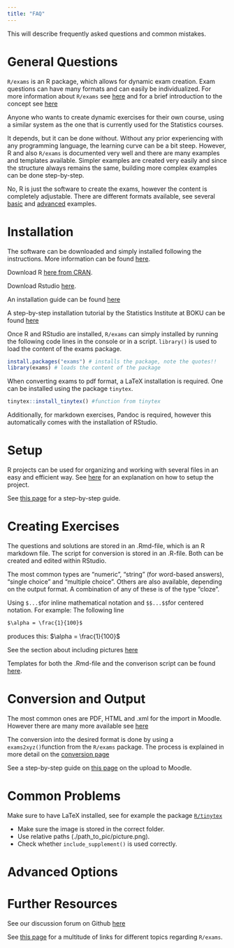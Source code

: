 ```yaml
---
title: "FAQ"
---
```


This will describe frequently asked questions and common mistakes.

# General Questions 

::: {.callout-note title="What is `R/exams`" collapse="true"}
`R/exams` is an R package, which allows for dynamic exam creation. Exam questions can have many formats and can easily be individualized. For more information about `R/exams` see [here](r-exams.qmd) and for a brief introduction to the concept see [here](first-steps.qmd)
::: 

::: {.callout-note title="Who is this documentation intended for?" collapse="true"}
Anyone who wants to create dynamic exercises for their own course, using a similar system as the one that is currently used for the Statistics courses. 
::: 

::: {.callout-note title="Do you need prior experience with R?" collapse="true"}
It depends, but it can be done without. Without any prior experiencing with any programming language, the learning curve can be a bit steep. However, R and also `R/exams` is documented very well and there are many examples and templates available. Simpler examples are created very easily and since the structure always remains the same, building more complex examples can be done step-by-step. 
::: 

::: {.callout-note title="Does the course need to teach R and/or statistics?" collapse="true"}
No, R is just the software to create the exams, however the content is completely adjustable. There are different formats available, see several [basic](example1.qmd) and [advanced](advanced1.qmd) examples. 
::: 

# Installation  

::: {.callout-note title="How do I install R and RStudio?" collapse="true"}
The software can be downloaded and simply installed following the instructions. More information can be found [here](r-exams.qmd). 

Download R [here from CRAN](https://cran.r-project.org). 

Download Rstudio [here](https://posit.co/download/rstudio-desktop/).

An installation guide can be found [here](https://www.r-exams.org/tutorials/installation/)

A step-by-step installation tutorial by the Statistics Institute at BOKU can be found [here](https://statistik.boku.ac.at/stat-lehre/doku.php?id=statistik_mit_r:rstudio:rstudio_installation:start)
::: 

::: {.callout-note title="How do I install `R/exams`" collapse="true"}
Once R and RStudio are installed, `R/exams` can simply installed by running the following code lines in the console or in a script. `library()` is used to load the content of the exams package. 

```R 
install.packages("exams") # installs the package, note the quotes!!  
library(exams) # loads the content of the package 
```
::: 

::: {.callout-note title="Do I need other software?" collapse="true"}
When converting exams to pdf format, a LaTeX installation is required. One can be installed using the package `tinytex`. 
```R
tinytex::install_tinytex() #function from tinytex 
``` 
Additionally, for markdown exercises, Pandoc is required, however this automatically comes with the installation of RStudio. 
:::  


# Setup 

::: {.callout-note title="How and why should I setup an R project?" collapse="true"}
R projects can be used for organizing and working with several files in an easy and efficient way. See [here](setup.qmd) for an explanation on how to setup the project. 
::: 

::: {.callout-note title="How can I create an .R or .Rmd file?" collapse="true"}
See [this page](setup.qmd) for a step-by-step guide. 
::: 

# Creating Exercises 

::: {.callout-note title="What file-formats are used?" collapse="true"}
The questions and solutions are stored in an .Rmd-file, which is an R markdown file. The script for conversion is stored in an .R-file. Both can be created and edited within RStudio. 
::: 

::: {.callout-note title="What question types are available?" collapse="true"}
The most common types are "numeric", "string" (for word-based answers), "single choice" and "multiple choice". Others are also available, depending on the output format. A combination of any of these is of the type "cloze". 
::: 

::: {.callout-note title="How do I add mathematical formulas to my question/solution?" collapse="true"}
Using `$...$`for inline mathematical notation and `$$...$$`for centered notation. 
For example: The following line 
```markdown 
$\alpha = \frac{1}{100}$
```
produces this: $\alpha = \frac{1}{100}$
::: 

::: {.callout-note title="How do I include a picture in my exercise?" collapse="true"} 
See the section about including pictures [here](add-ons.qmd#add-pcitures)
:::  

::: {.callout-note title="How do I embed a link in my exercise?" collapse="true"}

::: 

::: {.callout-note title="Where can I find a template?" collapse="true"}
Templates for both the .Rmd-file and the converison script can be found [here](templates.qmd). 
::: 

# Conversion and Output 

::: {.callout-note title="What are the available output formats?" collapse="true"}
The most common ones are PDF, HTML and .xml for the import in Moodle. However there are many more available see [here](https://www.r-exams.org/intro/oneforall/)
::: 

::: {.callout-note title="How do I generate an exam?" collapse="true"}
The conversion into the desired format is done by using a `exams2xyz()`function from the `R/exams` package. The process is explained in more detail on the [conversion page](conversion.qmd)
::: 

::: {.callout-note title="How can I upload my .xml-file to Moodle" collapse="true"}
See a step-by-step guide on [this page](moodle.qmd) on the upload to Moodle.
:::  

# Common Problems 

::: {.callout-note title="The conversion to pdf format fails." collapse="true"}
Make sure to have LaTeX installed, see for example the package [`R/tinytex`](https://cran.r-project.org/package=tinytex)
::: 

::: {.callout-note title="Images do not appear correctly in my output." collapse="true"}

- Make sure the image is stored in the correct folder. 
- Use relative paths (./path_to_pic/picture.png). 
- Check whether `include_supplement()` is used correctly. 
::: 

# Advanced Options 

::: {.callout-note title="What other options do I have for costumization?" collapse="true"}

::: 

::: {.callout-note title="What other parameters can I set for conversion?" collapse="true"}

::: 

::: {.callout-note title="How can I grade the exams?" collapse="true"}

::: 


# Further Resources 

::: {.callout-note title="Where can I ask questions about this documentation?" collapse="true"}
See our discussion forum on Github [here](https://github.com/boku-stat/BOKU-Exams-Documentation/discussions)
::: 

::: {.callout-note title="Where do I find other resources for `R/exams`?" collapse="true"}
See [this page](ref.qmd) for a multitude of links for different topics regarding `R/exams`. 
::: 






